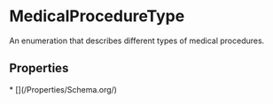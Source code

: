   
# MedicalProcedureType

An enumeration that describes different types of medical procedures.

## Properties

<Grid>
* [](/Properties/Schema.org/)
</Grid>

